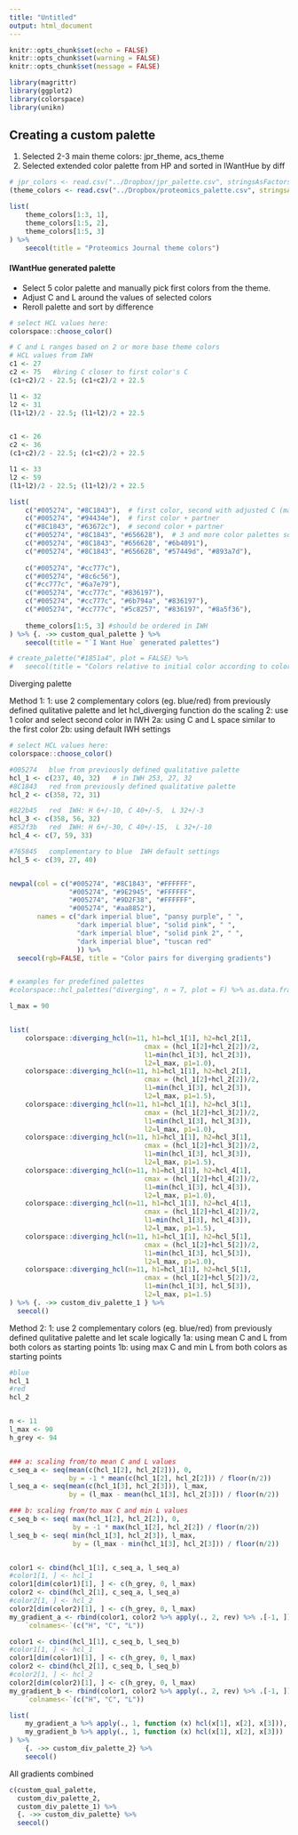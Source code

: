 ```yaml
---
title: "Untitled"
output: html_document
---
```


```r

knitr::opts_chunk$set(echo = FALSE)
knitr::opts_chunk$set(warning = FALSE)
knitr::opts_chunk$set(message = FALSE)

library(magrittr)
library(ggplot2)
library(colorspace)
library(unikn)

```


## Creating a custom palette

1. Selected 2-3 main theme colors: jpr_theme, acs_theme
2. Selected extended color palette from HP and sorted in IWantHue by diff


```r

# jpr_colors <- read.csv("../Dropbox/jpr_palette.csv", stringsAsFactors = FALSE)
(theme_colors <- read.csv("../Dropbox/proteomics_palette.csv", stringsAsFactors = FALSE))

list(
    theme_colors[1:3, 1],
    theme_colors[1:5, 2],
    theme_colors[1:5, 3]
) %>% 
    seecol(title = "Proteomics Journal theme colors")

```

#### IWantHue generated palette

- Select 5 color palette and manually pick first colors from the theme.
- Adjust C and L around the values of selected colors
- Reroll palette and sort by difference

```r

# select HCL values here:
colorspace::choose_color()

```


```r

# C and L ranges based on 2 or more base theme colors 
# HCL values from IWH
c1 <- 27
c2 <- 75   #bring C closer to first color's C 
(c1+c2)/2 - 22.5; (c1+c2)/2 + 22.5

l1 <- 32
l2 <- 31
(l1+l2)/2 - 22.5; (l1+l2)/2 + 22.5


c1 <- 26
c2 <- 36
(c1+c2)/2 - 22.5; (c1+c2)/2 + 22.5

l1 <- 33
l2 <- 59
(l1+l2)/2 - 22.5; (l1+l2)/2 + 22.5

list(
    c("#005274", "#8C1843"),  # first color, second with adjusted C (max dist ~10)
    c("#005274", "#94434e"),  # first color + partner
    c("#8C1843", "#63672c"),  # second color + partner
    c("#005274", "#8C1843", "#656628"),  # 3 and more color palettes sorted by difference (1st color fixed)
    c("#005274", "#8C1843", "#656628", "#6b4091"),
    c("#005274", "#8C1843", "#656628", "#57449d", "#893a7d"), 
    
    c("#005274", "#cc777c"),
    c("#005274", "#8c6c56"),
    c("#cc777c", "#6a7e79"),
    c("#005274", "#cc777c", "#836197"),
    c("#005274", "#cc777c", "#6b794a", "#836197"),
    c("#005274", "#cc777c", "#5c8257", "#836197", "#8a5f36"),
    
    theme_colors[1:5, 3] #should be ordered in IWH
) %>% {. ->> custom_qual_palette } %>%
    seecol(title = "`I Want Hue` generated palettes")

# create_palette("#1851a4", plot = FALSE) %>% 
#   seecol(title = "Colors relative to initial color according to color wheel theory")


```


Diverging palette

Method 1:
1: use 2 complementary colors (eg. blue/red) from previously defined qulitative palette 
 and let hcl_diverging function do the scaling
2: use 1 color and select second color in IWH 
    2a: using C and L space similar to the first color
    2b: using default IWH settings


```r

# select HCL values here:
colorspace::choose_color()

```


```r

#005274   blue from previously defined qualitative palette
hcl_1 <- c(237, 40, 32)   # in IWH 253, 27, 32
#8C1843   red from previously defined qualitative palette
hcl_2 <- c(358, 72, 31)

#822b45   red  IWH: H 6+/-10, C 40+/-5,  L 32+/-3
hcl_3 <- c(358, 56, 32)
#852f3b   red  IWH: H 6+/-30, C 40+/-15,  L 32+/-10
hcl_4 <- c(7, 59, 33)

#765845   complementary to blue  IWH default settings
hcl_5 <- c(39, 27, 40)


newpal(col = c("#005274", "#8C1843", "#FFFFFF", 
               "#005274", "#9E2945", "#FFFFFF",
               "#005274", "#9D2F38", "#FFFFFF",
               "#005274", "#aa8852"),
       names = c("dark imperial blue", "pansy purple", " ",
                 "dark imperial blue", "solid pink", " ",
                 "dark imperial blue", "solid pink 2", " ",
                 "dark imperial blue", "tuscan red"
                 )) %>% 
  seecol(rgb=FALSE, title = "Color pairs for diverging gradients")


# examples for predefined palettes
#colorspace::hcl_palettes("diverging", n = 7, plot = F) %>% as.data.frame()

l_max = 90


list(
    colorspace::diverging_hcl(n=11, h1=hcl_1[1], h2=hcl_2[1], 
                                  cmax = (hcl_1[2]+hcl_2[2])/2, 
                                  l1=min(hcl_1[3], hcl_2[3]), 
                                  l2=l_max, p1=1.0),
    colorspace::diverging_hcl(n=11, h1=hcl_1[1], h2=hcl_2[1], 
                                  cmax = (hcl_1[2]+hcl_2[2])/2, 
                                  l1=min(hcl_1[3], hcl_2[3]), 
                                  l2=l_max, p1=1.5),
    colorspace::diverging_hcl(n=11, h1=hcl_1[1], h2=hcl_3[1], 
                                  cmax = (hcl_1[2]+hcl_3[2])/2, 
                                  l1=min(hcl_1[3], hcl_3[3]), 
                                  l2=l_max, p1=1.0),
    colorspace::diverging_hcl(n=11, h1=hcl_1[1], h2=hcl_3[1], 
                                  cmax = (hcl_1[2]+hcl_3[2])/2, 
                                  l1=min(hcl_1[3], hcl_3[3]), 
                                  l2=l_max, p1=1.5),
    colorspace::diverging_hcl(n=11, h1=hcl_1[1], h2=hcl_4[1], 
                                  cmax = (hcl_1[2]+hcl_4[2])/2, 
                                  l1=min(hcl_1[3], hcl_4[3]), 
                                  l2=l_max, p1=1.0),
    colorspace::diverging_hcl(n=11, h1=hcl_1[1], h2=hcl_4[1], 
                                  cmax = (hcl_1[2]+hcl_4[2])/2, 
                                  l1=min(hcl_1[3], hcl_4[3]), 
                                  l2=l_max, p1=1.5),
    colorspace::diverging_hcl(n=11, h1=hcl_1[1], h2=hcl_5[1], 
                                  cmax = (hcl_1[2]+hcl_5[2])/2, 
                                  l1=min(hcl_1[3], hcl_5[3]), 
                                  l2=l_max, p1=1.0),
    colorspace::diverging_hcl(n=11, h1=hcl_1[1], h2=hcl_5[1], 
                                  cmax = (hcl_1[2]+hcl_5[2])/2, 
                                  l1=min(hcl_1[3], hcl_5[3]), 
                                  l2=l_max, p1=1.5)
) %>% {. ->> custom_div_palette_1 } %>%
  seecol()
```

Method 2:
1: use 2 complementary colors (eg. blue/red) from previously defined qulitative palette 
 and let scale logically
 1a: using mean C and L from both colors as starting points
 1b: using max C and min L from both  colors as starting points
    

```r

#blue
hcl_1
#red
hcl_2


n <- 11
l_max <- 90
h_grey <- 94


### a: scaling from/to mean C and L values
c_seq_a <- seq(mean(c(hcl_1[2], hcl_2[2])), 0, 
               by = -1 * mean(c(hcl_1[2], hcl_2[2])) / floor(n/2))
l_seq_a <- seq(mean(c(hcl_1[3], hcl_2[3])), l_max, 
               by = (l_max - mean(hcl_1[3], hcl_2[3])) / floor(n/2))

### b: scaling from/to max C and min L values
c_seq_b <- seq( max(hcl_1[2], hcl_2[2]), 0, 
                by = -1 * max(hcl_1[2], hcl_2[2]) / floor(n/2))
l_seq_b <- seq( min(hcl_1[3], hcl_2[3]), l_max, 
                by = (l_max - min(hcl_1[3], hcl_2[3])) / floor(n/2))


color1 <- cbind(hcl_1[1], c_seq_a, l_seq_a)
#color1[1, ] <- hcl_1
color1[dim(color1)[1], ] <- c(h_grey, 0, l_max)
color2 <- cbind(hcl_2[1], c_seq_a, l_seq_a)
#color2[1, ] <- hcl_2
color2[dim(color2)[1], ] <- c(h_grey, 0, l_max)
my_gradient_a <- rbind(color1, color2 %>% apply(., 2, rev) %>% .[-1, ]) %>%
    `colnames<-`(c("H", "C", "L"))

color1 <- cbind(hcl_1[1], c_seq_b, l_seq_b)
#color1[1, ] <- hcl_1
color1[dim(color1)[1], ] <- c(h_grey, 0, l_max)
color2 <- cbind(hcl_2[1], c_seq_b, l_seq_b)
#color2[1, ] <- hcl_2
color2[dim(color2)[1], ] <- c(h_grey, 0, l_max)
my_gradient_b <- rbind(color1, color2 %>% apply(., 2, rev) %>% .[-1, ]) %>%
    `colnames<-`(c("H", "C", "L"))

list(
    my_gradient_a %>% apply(., 1, function (x) hcl(x[1], x[2], x[3])), 
    my_gradient_b %>% apply(., 1, function (x) hcl(x[1], x[2], x[3]))
) %>%
    {. ->> custom_div_palette_2} %>%
    seecol()

```

All gradients combined

```r

c(custom_qual_palette,
  custom_div_palette_2,
  custom_div_palette_1) %>% 
  {. ->> custom_div_palette} %>%
  seecol()

```

